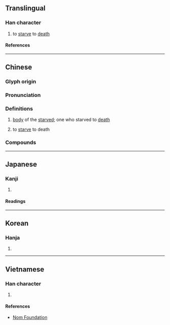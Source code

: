 {{character info}}
==Translingual==

===Han character===
{{Han char|rn=78|rad=歹|as=07|sn=11|four=12247|canj=MNBND|ids=⿰歹孚}}

# to [[starve]] to [[death]]

====References====
{{Han ref|kx=0580.340|dkj=16464|dj=0973.100|hdz=21387.260|uh=6B8D}}

----

==Chinese==
{{zh-forms}}

===Glyph origin===
{{Han etym}}

===Pronunciation===
{{zh-pron
|m=piǎo
|c=piu5
|mc=y
|oc=y
|ma=
|cat=v
}}

===Definitions===
{{zh-hanzi}}

# {{lb|zh|literary}} [[body]] of the [[starved]]; one who starved to [[death]]
# {{lb|zh|classical}} to [[starve]] to death

===Compounds===
{{zh-der|餓殍枕藉|餒殍相望}}

----

==Japanese==

===Kanji===
{{ja-kanji|grade=|rs=歹07}}

# {{rfdef|ja|sort=歹07}}

====Readings====
{{ja-readings
|goon=び, びょう, ふ
|kanon=ひ, ひょう, ふ
|kun=うえじに
}}

----

==Korean==

===Hanja===
{{ko-hanja|표}}

# {{rfdef|ko|sort=歹07}}

----

==Vietnamese==

===Han character===
{{vi-readings|rs=歹07|reading=bẽo}}

# {{rfdef|vi|sort=歹07}}

====References====
* [http://nomfoundation.org/common/nom_details.php?codepoint=6b8d Nom Foundation]